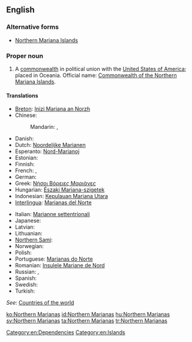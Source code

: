 ==English==
{{wikipedia|Northern Mariana Islands}}

===Alternative forms===
* [[Northern Mariana Islands]]

===Proper noun===
{{en-proper noun}}

# A [[commonwealth]] in political union with the [[United States of America]]; placed in Oceania. Official name: [[Commonwealth of the Northern Mariana Islands]].

====Translations====
{{trans-top|Northern Marianas}}
* [[Breton]]: [[Inizi Mariana an Norzh]]
* Chinese:
*: Mandarin: {{t|cmn|北馬里亞納群島|sc=Hani}}, {{t|cmn|北马里亚纳群岛|tr=Běi Mǎlǐyǎnà qúndǎo|sc=Hani}}
* Danish: {{t-|da|Nordmarianerne}}
* Dutch: [[Noordelijke Marianen]]
* Esperanto: [[Nord-Marianoj]]
* Estonian: {{t-|et|Põhja-Mariaanid}}
* Finnish: {{t-|fi|Pohjois-Mariaanit}}
* French: {{t+|fr|îles Mariannes du Nord|f|p}}, {{t-|fr|Mariannes du Nord|f|p}}
* German: {{t-|de|Nördliche Marianen|f|p}}
* Greek: [[Νήσοι Βόρειες Μαριάνες]]
* Hungarian: [[Északi Mariana-szigetek]]
* Indonesian: [[Kepulauan Mariana Utara]]
* [[Interlingua]]: [[Marianas del Norte]]
{{trans-mid}}
* Italian: [[Marianne settentrionali]]
* Japanese: {{t-|ja|北マリアナ諸島|tr=Kita Mariana shotō}}
* Latvian: {{t-|lv|Ziemeļu Marianas Salas|xs=Latvian}}
* Lithuanian: {{t-|lt|Marianos Šiaurinės Salos|xs=Lithuanian}}
* [[Northern Sami]]: {{tø|se|Davve-Mariánat}}
* Norwegian: {{t-|no|Nord-Marianene}}
* Polish: {{t+|pl|Mariany Północne}}
* Portuguese: [[Marianas do Norte]]
* Romanian: [[Insulele Mariane de Nord]]
* Russian: {{t-|ru|Северные Марианские острова|m|p|tr=Sévernyje Mariánskije ostrová}}, {{t-|ru|Северные Марианы|f|p|tr=Sévernyje Mariány|sc=Cyrl}}
* Spanish: {{t+|es|Islas Marianas del Norte}}
* Swedish: {{t+|sv|Nordmarianerna}}
* Turkish: {{t+|tr|Kuzey Mariana Adaları}}
{{trans-bottom}}
''See'': [[Appendix:Countries of the world|Countries of the world]]

[[Category:en:Dependencies]]
[[Category:en:Islands]]

[[ko:Northern Marianas]]
[[id:Northern Marianas]]
[[hu:Northern Marianas]]
[[sv:Northern Marianas]]
[[ta:Northern Marianas]]
[[tr:Northern Marianas]]